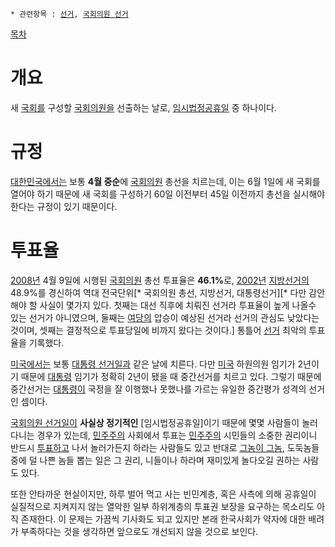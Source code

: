  * 관련항목 : [[선거]], [[국회의원 선거]]

[[목차]]

= 개요 =
새 [[국회]]를 구성할 [[국회의원]]을 선출하는 날로, [[임시법정공휴일]] 중 하나이다. 

= 규정 =
[[대한민국]]에서는 보통 '''4월 중순'''에 [[국회의원]] 총선을 치르는데, 이는 6월 1일에 새 국회를 열어야 하기 때문에 새 국회를 구성하기 60일 이전부터 45일 이전까지 총선을 실시해야 한다는 규정이 있기 때문이다. 

= 투표율 =
[[2008년]] 4월 9일에 시행된 [[국회의원]] 총선 투표율은 '''46.1%'''로, [[2002년]] [[지방선거]]의 48.9%를 경신하여 역대 전국단위[* 국회의원 총선, 지방선거, 대통령선거][* 다만 감안해야 할 사실이 몇가지 있다. 첫째는 대선 직후에 치뤄진 선거라 투표율이 높게 나올수 있는 선거가 아니였으며, 둘째는 [[여당]]의 압승이 예상된 선거라 선거의 관심도 낮았다는 것이며, 셋째는 결정적으로 투표당일에 비까지 왔다는 것이다.] 통틀어 [[선거]] 최악의 투표율을 기록했다.

[[미국]]에서는 보통 [[대통령 선거일]]과 같은 날에 치른다. 다만 [[미국]] 하원의원 임기가 2년이기 때문에 [[대통령]] 임기가 정확히 2년이 됐을 때 중간선거를 치르고 있다. 그렇기 때문에 중간선거는 [[대통령]]이 국정을 잘 이행했나 못했나를 가르는 유일한 중간평가 성격의 선거인 셈이다.

[[국회의원 선거일]]이 '''사실상 정기적인''' [임시법정공휴일]이기 때문에 몇몇 사람들이 놀러다니는 경우가 있는데, [[민주주의]] 사회에서 투표는 [[민주주의]] 시민들의 소중한 권리이니 반드시 [[투표]]하고 나서 놀러가든지 하라는 사람들도 있고 반대로 [[그놈이 그놈]], 도둑놈들중에 덜 나쁜 놈들 뽑는 일은 그 권리, 니들이나 하라며 재미있게 놀다오길 권하는 사람도 있다. 

또한 안타까운 현실이지만, 하루 벌어 먹고 사는 빈민계층, 혹은 사측에 의해 공휴일이 실질적으로 지켜지지 않는 열악한 일부 하위계층의 투표권 보장을 요구하는 목소리도 아직 존재한다. 이 문제는 가끔씩 기사화도 되고 있지만 본래 한국사회가 약자에 대한 배려가 부족하다는 것을 생각하면 앞으로도 개선되지 않을 것으로 보인다.
